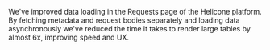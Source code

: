 We've improved data loading in the Requests page of the Helicone platform. By fetching metadata and request bodies separately and loading data asynchronously we've reduced the time it takes to render large tables by almost 6x, improving speed and UX.
